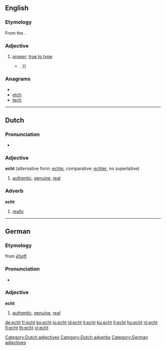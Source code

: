 ==English==

===Etymology===
From the {{etyl|de}}.

===Adjective===
{{infl|en|adjective}}

# [[proper]]; [[true to type]]
#*{{quote-news|2009|January 18|Ross Douthat|When Buckley Met Reagan|New York Times|url=http://www.nytimes.com/2009/01/18/books/review/Douthat-t.html
|passage=An  '''echt'''  Burkean with a snob’s disdain for the contemporary  Republican Party , Hart hinted at a road not taken{{...|, in which a Buckley-led conservative intelligentsia might have labored to infiltrate and convert the liberal-leaning Eastern Establishment, rather than making common cause with Sunbelt populists, Reagan Democrats and other faintly embarrassing constituencies}}. }}

===Anagrams===
* {{alphagram|ceht}}
* [[etch#English|etch]]
* [[tech#English|tech]]


----

==Dutch==
===Pronunciation===
*{{audio|Nl-echt.ogg|audio}}

===Adjective===
'''echt''' (alternative form: [[echte]], comparative: [[echter]], no superlative)

# [[authentic]], [[genuine]], [[real]]

===Adverb===
'''echt'''

# [[really]]

[[Category:Dutch adjectives]]
[[Category:Dutch adverbs]]

----

==German==
===Etymology===
{{etyl|gml|de}} from {{etyl|goh|de}} ''[[ehaft#Old High German|ēhaft]]''

===Pronunciation===
*{{audio|De-at-echt.ogg|audio (Austria)}}

===Adjective===
'''echt'''

# [[authentic]], [[genuine]], [[real]]

[[Category:German adjectives]]

[[de:echt]]
[[fr:echt]]
[[ko:echt]]
[[io:echt]]
[[id:echt]]
[[it:echt]]
[[ku:echt]]
[[lt:echt]]
[[hu:echt]]
[[nl:echt]]
[[fi:echt]]
[[th:echt]]
[[vi:echt]]